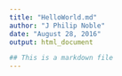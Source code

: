 ---
title: "HelloWorld.md"
author: "J Philip Noble"
date: "August 28, 2016"
output: html_document

## This is a markdown file 
---

